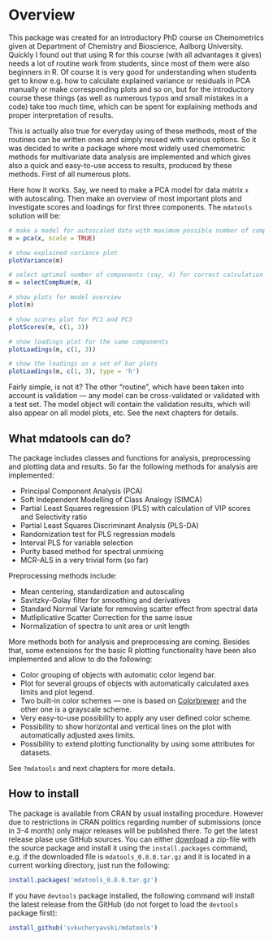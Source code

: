 # Overview {-}

This package was created for an introductory PhD course on Chemometrics given at Department of Chemistry and Bioscience, Aalborg University. Quickly I found out that using R for this course (with all advantages it gives) needs a lot of routine work from students, since most of them were also beginners in R. Of course it is very good for understanding when students get to know e.g. how to calculate explained variance or residuals in PCA manually or make corresponding plots and so on, but for the introductory course these things (as well as numerous typos and small mistakes in a code) take too much time, which can be spent for explaining methods and proper interpretation of results.

This is actually also true for everyday using of these methods, most of the routines can be written ones and simply reused with various options. So it was decided to write a package where most widely used chemometric methods for multivariate data analysis are implemented and which gives also a quick and easy-to-use access to results, produced by these methods. First of all numerous plots.

Here how it works. Say, we need to make a PCA model for data matrix `x` with autoscaling. Then make an overview of most important plots and investigate scores and loadings for first three components. The `mdatools` solution will be:

```r
# make a model for autoscaled data with maximum possible number of components 
m = pca(x, scale = TRUE)

# show explained variance plot
plotVariance(m)

# select optimal number of components (say, 4) for correct calculation of residuals
m = selectCompNum(m, 4)

# show plots for model overview
plot(m)

# show scores plot for PC1 and PC3
plotScores(m, c(1, 3))

# show loadings plot for the same components
plotLoadings(m, c(1, 3))

# show the loadings as a set of bar plots
plotLoadings(m, c(1, 3), type = 'h')
```

Fairly simple, is not it? The other "routine", which have been taken into account is validation — any model can be cross-validated or validated with a test set. The model object will contain the validation results, which will also appear on all model plots, etc. See the next chapters for details.

## What mdatools can do? {-}

The package includes classes and functions for analysis, preprocessing and plotting data and results. So far the following methods for analysis are implemented:

* Principal Component Analysis (PCA)
* Soft Independent Modelling of Class Analogy (SIMCA)
* Partial Least Squares regression (PLS) with calculation of VIP scores and Selectivity ratio
* Partial Least Squares Discriminant Analysis (PLS-DA)
* Randomization test for PLS regression models
* Interval PLS for variable selection
* Purity based method for spectral unmixing
* MCR-ALS in a very trivial form (so far)

Preprocessing methods include:

* Mean centering, standardization and autoscaling
* Savitzky-Golay filter for smoothing and derivatives
* Standard Normal Variate for removing scatter effect from spectral data
* Mutliplicative Scatter Correction for the same issue
* Normalization of spectra to unit area or unit length

More methods both for analysis and preprocessing are coming. Besides that, some extensions for the basic R plotting functionality have been also implemented and allow to do the following:

* Color grouping of objects with automatic color legend bar.
* Plot for several groups of objects with automatically calculated axes limits and plot legend.
* Two built-in color schemes — one is based on [Colorbrewer](http://colorbrewer2.org/) and the other one is a grayscale scheme.
* Very easy-to-use possibility to apply any user defined color scheme.  
* Possibility to show horizontal and vertical lines on the plot with automatically adjusted axes limits.
* Possibility to extend plotting functionality by using some attributes for datasets.

See `?mdatools` and next chapters for more details.

## How to install {-}

The package is available from CRAN by usual installing procedure. However due to restrictions in CRAN politics regarding number of submissions (once in 3-4 month) only major releases will be published there. To get the latest release plase use GitHub sources. You can either [download](https://github.com/svkucheryavski/mdatools/releases) a zip-file with the source package and install it using the `install.packages` command, e.g. if the downloaded file is `mdatools_0.8.0.tar.gz` and it is located in a current working directory, just run the following:

```r
install.packages('mdatools_0.8.0.tar.gz')
```

If you have `devtools` package installed, the following command will install the latest release from the GitHub (do not forget to load the `devtools` package first):

```r
install_github('svkucheryavski/mdatools')
```

